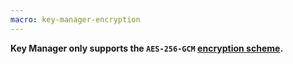```yaml
---
macro: key-manager-encryption
---
```


**Key Manager only supports the `AES-256-GCM` [encryption scheme](/key-manager/concepts/#encryption-scheme).**